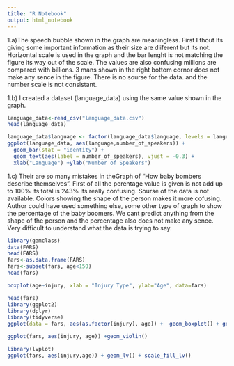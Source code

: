 ---
title: "R Notebook"
output: html_notebook
---

1.a)The speech bubble shown in the graph are meaningless. First I thout Its giving some important information as their size are diiferent but its not. 
Horizontal scale is used in the graph and the bar lenght is not matching the figure its way out of the scale.
The values are also confusing millions are compared with billions.
3 mans shown in the right bottom cornor does not make any sence in the figure.
There is no sourse for the data. and the number scale is not consistant.

1.b) I created a dataset (language_data) using the same value shown in the graph.

```{r}
language_data<-read_csv("language_data.csv")
head(language_data)

```
```{r}
language_data$language <- factor(language_data$language, levels = language_data$language[order(-language_data$number_of_speakers)])
ggplot(language_data, aes(language,number_of_speakers)) + 
  geom_bar(stat = "identity") +
  geom_text(aes(label = number_of_speakers), vjust = -0.3) + 
  xlab("Language") +ylab("Number of Speakers")
```

1.c) Their are so many mistakes in theGraph of "How baby bombers describe themselves". First of all the perentage value is given is not add up to 100% its total is 243% Its really confusing. Sourse of the data is not available. 
Colors showing the shape of the person makes it more cofusing. Author could have used something else, some other type of graph to show the percentage of the baby boomers. We cant predict anything from the shape of the person and the percentage also does not make any sence. Very difficult to understand what the data is trying to say.


```{r}
library(gamclass)
data(FARS)
head(FARS)
fars<-as.data.frame(FARS)
fars<-subset(fars, age<150)
head(fars)
```

```{r}
boxplot(age~injury, xlab = "Injury Type", ylab="Age", data=fars)
```

```{r}
head(fars)
library(ggplot2)
library(dplyr)
library(tidyverse)
ggplot(data = fars, aes(as.factor(injury), age)) +  geom_boxplot() + geom_text(lable=c(""))
```


```{r}
ggplot(fars, aes(injury, age)) +geom_violin()
```


```{r}
library(lvplot)
ggplot(fars, aes(injury,age)) + geom_lv() + scale_fill_lv()
```

